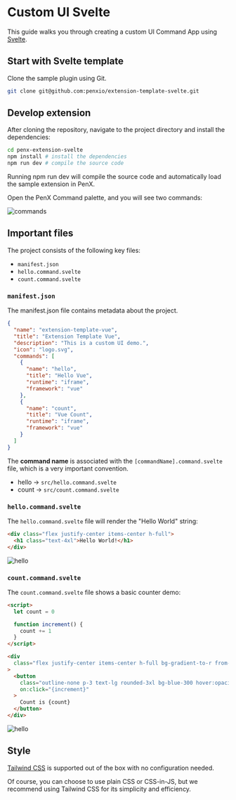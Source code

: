 # Custom UI Svelte

This guide walks you through creating a custom UI Command App using [Svelte](https://svelte.dev/).

## Start with Svelte template

Clone the sample plugin using Git.

```bash
git clone git@github.com:penxio/extension-template-svelte.git
```

## Develop extension

After cloning the repository, navigate to the project directory and install the dependencies:

```bash
cd penx-extension-svelte
npm install # install the dependencies
npm run dev # compile the source code
```

Running npm run dev will compile the source code and automatically load the sample extension in PenX.

Open the PenX Command palette, and you will see two commands:

![commands](/images/commands-svelte.png)

## Important files

The project consists of the following key files:

- `manifest.json`
- `hello.command.svelte`
- `count.command.svelte`

### `manifest.json`

The manifest.json file contains metadata about the project.

```json {8,14}
{
  "name": "extension-template-vue",
  "title": "Extension Template Vue",
  "description": "This is a custom UI demo.",
  "icon": "logo.svg",
  "commands": [
    {
      "name": "hello",
      "title": "Hello Vue",
      "runtime": "iframe",
      "framework": "vue"
    },
    {
      "name": "count",
      "title": "Vue Count",
      "runtime": "iframe",
      "framework": "vue"
    }
  ]
}
```

The **command name** is associated with the `[commandName].command.svelte` file, which is a very important convention.

- hello -> `src/hello.command.svelte`
- count -> `src/count.command.svelte`

### `hello.command.svelte`

The `hello.command.svelte` file will render the "Hello World" string:

```html
<div class="flex justify-center items-center h-full">
  <h1 class="text-4xl">Hello World!</h1>
</div>
```

![hello](/images/custom-ui-hello.png)

### `count.command.svelte`

The `count.command.svelte` file shows a basic counter demo:

```html
<script>
  let count = 0

  function increment() {
    count += 1
  }
</script>

<div
  class="flex justify-center items-center h-full bg-gradient-to-r from-cyan-500 to-blue-500"
>
  <button
    class="outline-none p-3 text-lg rounded-3xl bg-blue-300 hover:opacity-70"
    on:click="{increment}"
  >
    Count is {count}
  </button>
</div>
```

![hello](/images/custom-ui-count.png)

## Style

[Tailwind CSS](https://tailwindcss.com) is supported out of the box with no configuration needed.

Of course, you can choose to use plain CSS or CSS-in-JS, but we recommend using Tailwind CSS for its simplicity and efficiency.
